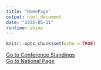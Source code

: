 ```yaml
---
title: "HomePage"
output: html_document
date: "2025-05-11"
runtime: shiny
---
```






```r
knitr::opts_chunk$set(echo = TRUE)
```

[Go to Conference Standings](Conference.Rmd)  
[Go to National Page](Nationals.Rmd)


